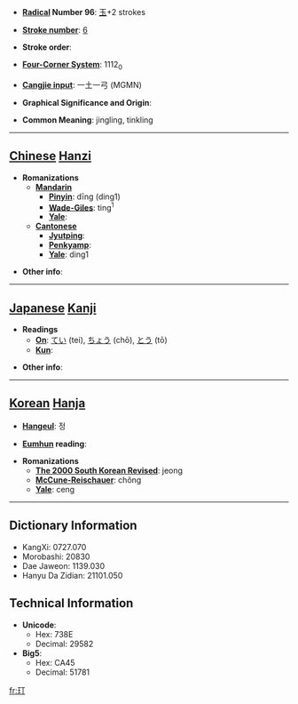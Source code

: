 * '''[[Wiktionary:Chinese radical index| Radical]] Number 96''': [[Wiktionary:Chinese radical index 玉|玉]]+2 strokes

* '''[[Wiktionary:Chinese total strokes index|Stroke number]]''': [[Wiktionary:Chinese total strokes index 6|6]]

* '''Stroke order''': 

* '''[[Wiktionary:Chinese four corner index|Four-Corner System]]''': 1112<sub>0</sub>

* '''[[Wiktionary:Chinese Cangjie index|Cangjie input]]''': 一土一弓 (MGMN)

* '''Graphical Significance and Origin''': 

* '''Common Meaning''': jingling, tinkling

----

== [[Chinese]] [[Hanzi]] ==

* '''Romanizations'''
** '''[[Mandarin]]'''
*** '''[[Pinyin]]''': dīng (ding1)
*** '''[[Wade-Giles]]''': ting<sup>1</sup>
*** '''[[Yale]]''': 
** '''[[Cantonese]]'''
*** '''[[Jyutping]]''':
*** '''[[Penkyamp]]''': 
*** '''[[Yale]]''': ding1

* '''Other info''': 

----

== [[Japanese]] [[Kanji]] ==

* '''Readings'''
** '''[[On]]''': [[てい]] (tei), [[ちょう]] (chō), [[とう]] (tō)
** '''[[Kun]]''': 

* '''Other info''':  

----

== [[Korean]] [[Hanja]] ==

* '''[[Hangeul]]''': 정

* '''[[Eumhun]] reading''': 

* '''Romanizations'''
** '''[[The 2000 South Korean Revised Romanization|The 2000 South Korean Revised]]''': jeong
** '''[[McCune-Reischauer]]''': chŏng
** '''[[Yale]]''': ceng

----

== Dictionary Information ==

* KangXi: 0727.070
* Morobashi: 20830
* Dae Jaweon: 1139.030
* Hanyu Da Zidian: 21101.050

== Technical Information ==

* '''Unicode''':
** Hex: 738E
** Decimal: 29582
* '''Big5''':
** Hex: CA45
** Decimal: 51781

[[fr:玎]]